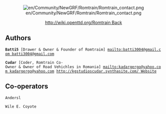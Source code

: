 <center>[[File:en/Community/NewGRF/Romtrain/Romtrain contact.png]]</center>

<center>[[http://wiki.openttd.org/Romtrain Back]]</center>

==Authors==
 '''Batti5''' [Drawer & Owner & Founder of Romtraim] [[mailto:batti3004@gmail.com batti3004@gmail.com]]

 '''Cudar''' [Coder, Romtrain Co-Owner & Owner of Road Vehichles in Romania] [[mailto:kadargergo@yahoo.com kadargergo@yahoo.com]] [[http://kgstudioscudar.synthasite.com/ Website]]

==Co-operators==
 Andersl

 Wile E. Coyote